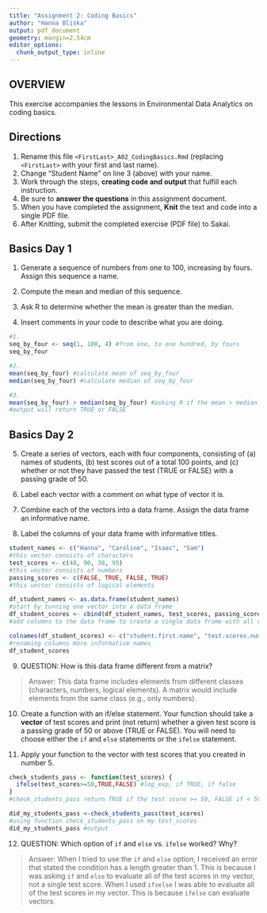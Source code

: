 ```yaml
---
title: "Assignment 2: Coding Basics"
author: "Hanna Bliska"
output: pdf_document
geometry: margin=2.54cm
editor_options: 
  chunk_output_type: inline
---
```


## OVERVIEW

This exercise accompanies the lessons in Environmental Data Analytics on coding basics.

## Directions

1.  Rename this file `<FirstLast>_A02_CodingBasics.Rmd` (replacing `<FirstLast>` with your first and last name).
2.  Change "Student Name" on line 3 (above) with your name.
3.  Work through the steps, **creating code and output** that fulfill each instruction.
4.  Be sure to **answer the questions** in this assignment document.
5.  When you have completed the assignment, **Knit** the text and code into a single PDF file.
6.  After Knitting, submit the completed exercise (PDF file) to Sakai.

## Basics Day 1

1.  Generate a sequence of numbers from one to 100, increasing by fours. Assign this sequence a name.

2.  Compute the mean and median of this sequence.

3.  Ask R to determine whether the mean is greater than the median.

4.  Insert comments in your code to describe what you are doing.

```r
#1. 
seq_by_four <- seq(1, 100, 4) #from one, to one hundred, by fours
seq_by_four

#2. 
mean(seq_by_four) #calculate mean of seq_by_four
median(seq_by_four) #calculate median of seq_by_four

#3. 
mean(seq_by_four) > median(seq_by_four) #asking R if the mean > median
#output will return TRUE or FALSE

```

## Basics Day 2

5.  Create a series of vectors, each with four components, consisting of (a) names of students, (b) test scores out of a total 100 points, and (c) whether or not they have passed the test (TRUE or FALSE) with a passing grade of 50.

6.  Label each vector with a comment on what type of vector it is.

7.  Combine each of the vectors into a data frame. Assign the data frame an informative name.

8.  Label the columns of your data frame with informative titles.

```r
student_names <- c("Hanna", "Caroline", "Isaac", "Sam") 
#this vector consists of characters
test_scores <- c(48, 90, 38, 95) 
#this vector consists of numbers
passing_scores <- c(FALSE, TRUE, FALSE, TRUE) 
#this vector consists of logical elements

df_student_names <- as.data.frame(student_names) 
#start by turning one vector into a data frame
df_student_scores <- cbind(df_student_names, test_scores, passing_scores) 
#add columns to the data frame to create a single data frame with all vectors

colnames(df_student_scores) <- c("student.first.name", "test.scores.numeric", "test.scores.passing") 
#renaming columns more informative names
df_student_scores

```

9.  QUESTION: How is this data frame different from a matrix?

> Answer: This data frame includes elements from different classes (characters, 
numbers, logical elements). A matrix would include elements from the same 
class (e.g., only numbers). 

10. Create a function with an if/else statement. Your function should take a **vector** of test scores and print (not return) whether a given test score is a passing grade of 50 or above (TRUE or FALSE). You will need to choose either the `if` and `else` statements or the `ifelse` statement. 

11. Apply your function to the vector with test scores that you created in number 5.

```r
check_students_pass <- function(test_scores) {
  ifelse(test_scores>=50,TRUE,FALSE) #log_exp, if TRUE, if false
}
#check_students_pass return TRUE if the test score >= 50, FALSE if < 50

did_my_students_pass <-check_students_pass(test_scores) 
#using function check_students_pass on my test_scores
did_my_students_pass #output

```

12. QUESTION: Which option of `if` and `else` vs. `ifelse` worked? Why?

> Answer: When I tried to use the `if` and `else` option, I received an error 
that stated the condition has a length greater than 1. This is because I was 
asking `if` and `else` to evaluate all of the test scores in my vector, not a 
single test score. When I used `ifselse` I was able to evaluate all of the test 
scores in my vector. This is because `ifelse` can evaluate vectors.
